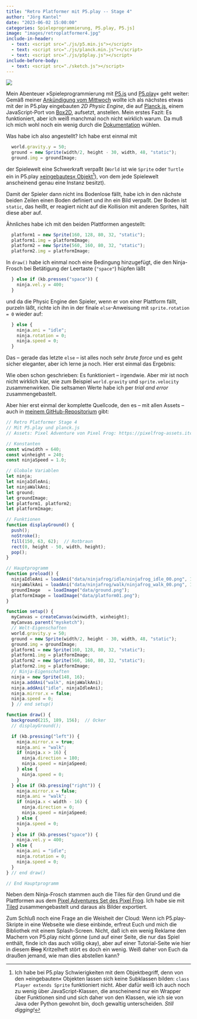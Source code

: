 ```yaml
---
title: "Retro Platformer mit P5.play -- Stage 4"
author: "Jörg Kantel"
date: "2023-06-02 15:00:00"
categories: Spieleprogrammierung, P5.play, P5.js]
image: "images/retroplatformer4.jpg"
include-in-header:
  - text: <script src="./js/p5.min.js"></script>
  - text: <script src="./js/planck.min.js"></script>
  - text: <script src="./js/p5play.js"></script>
include-before-body:
  - text: <script src="./sketch.js"></script>
---
```


[![](images/retroplatformer4-b.jpg)](https://www.flickr.com/photos/schockwellenreiter/52943780908/)

Mein Abenteuer »Spieleprogrammierung mit [P5.js](http://cognitiones.kantel-chaos-team.de/programmierung/creativecoding/processing/p5js.html) und [P5.play](http://cognitiones.kantel-chaos-team.de/multimedia/spieleprogrammierung/p5play.html)« geht weiter: Gemäß meiner [Ankündigung vom Mittwoch](https://kantel.github.io/posts/2023053103_retro_platformer_3/) wollte ich als nächstes etwas mit der in P5.play eingebauten *2D&nbsp;Physic Engine*, die auf  [Planck.js](https://piqnt.com/planck.js/), einem JavaScript-Port von [Box2D](https://en.wikipedia.org/wiki/Box2D), aufsetzt, anstellen. Mein erstes Fazit: Es funktioniert, aber ich weiß manchmal noch nicht wirklich warum. Da muß ich mich wohl noch ein wenig durch die [Dokumentation](https://github.com/shakiba/planck.js/wiki/) wühlen.

Was habe ich also angestellt? Ich habe erst einmal mit

~~~javascript
  world.gravity.y = 50;
  ground = new Sprite(width/2, height - 30, width, 48, "static");
  ground.img = groundImage;
~~~

der Spielewelt eine Schwerkraft verpaßt (`World` ist wie `Sprite` oder `Turtle` ein in P5.play [»eingebautes« Objekt](https://p5play.org/learn/world.html)[^1]), von dem jede Spielewelt anscheinend genau eine Instanz besitzt).

[^1]: Ich habe bei P5.play Schwierigkeiten mit dem Objektbegriff, denn von den »eingebauten« Objekten lassen sich keine Subklassen bilden: `class Player extends Sprite` funktioniert nicht. Aber dafür weiß ich auch noch zu wenig über JavaScript-Klassen, die anscheinend nur ein Wrapper über Funktionen sind und sich daher von den Klassen, wie ich sie von Java oder Python gewohnt bin, doch gewaltig unterscheiden. *Still digging!*

Damit der Spieler dann nicht ins Bodenlose fällt, habe ich in den nächste beiden Zeilen einen Boden definiert und ihn ein Bild verpaßt. Der Boden ist `static`, das heißt, er reagiert nicht auf die Kollision mit anderen Sprites, hält diese aber auf.

Ähnliches habe ich mit den beiden Plattformen angestellt:

~~~javascript
  platform1 = new Sprite(160, 128, 80, 32, "static");
  platform1.img = platformImage;
  platform2 = new Sprite(560, 160, 80, 32, "static");
  platform2.img = platformImage;
~~~

In `draw()` habe ich einmal noch eine Bedingung hinzugefügt, die den Ninja-Frosch bei Betätigung der Leertaste (`"space"`) hüpfen läßt

~~~javascript
  } else if (kb.presses("space")) {
    ninja.vel.y = 400; 
  }
~~~

und da die Physic Engine den Spieler, wenn er von einer Plattform fällt, purzeln läßt, richte ich ihn in der finale `else`-Anweisung mit `sprite.rotation = 0` wieder auf:

~~~javascript
  } else {
    ninja.ani = "idle";
    ninja.rotation = 0;
    ninja.speed = 0;
  }
~~~

Das -- gerade das letzte `else` -- ist alles noch sehr *brute force* und es geht sicher eleganter, aber ich lerne ja noch. Hier erst einmal das Ergebnis:

<div id="mysketch"></div>

Wie oben schon geschrieben: Es funktioniert -- irgendwie. Aber mir ist noch nicht wirklich klar, wie zum Beispiel `world.gravity` und `sprite.velocity` zusammenwirken. Die seltsamen Werte habe ich per *trial and error* zusammengebastelt.

Aber hier erst einmal der komplette Quellcode, den es -- mit allen Assets -- auch in [meinem GitHub-Repositorium](https://github.com/kantel/p5js/tree/master/retroplatformer/stage04) gibt:

~~~javascript
// Retro Platformer Stage 4
// Mit P5.play und planck.js
// Assets: Pixel Adventure von Pixel Frog: https://pixelfrog-assets.itch.io/pixel-adventure-1

// Konstanten
const winwidth = 640;
const winheight = 240;
const ninjaSpeed = 1.0;

// Globale Variablen
let ninja;
let ninjaIdleAni;
let ninjaWalkAni;
let ground;
let groundImage;
let platform1, platform2;
let platformImage;

// Funktionen
function displayGround() {
  push();
  noStroke();
  fill(150, 63, 62);  // Rotbraun
  rect(0, height - 50, width, height);
  pop();
}

// Hauptprogramm
function preload() {
  ninjaIdleAni = loadAni("data/ninjafrog/idle/ninjafrog_idle_00.png", 10);
  ninjaWalkAni = loadAni("data/ninjafrog/walk/ninjafrog_walk_00.png", 11);
  groundImage   = loadImage("data/ground.png");
  platformImage = loadImage("data/platform01.png");
}

function setup() {
  myCanvas = createCanvas(winwidth, winheight);
  myCanvas.parent("mysketch");
  // Welt-Eigenschaften
  world.gravity.y = 50;
  ground = new Sprite(width/2, height - 30, width, 48, "static");
  ground.img = groundImage;
  platform1 = new Sprite(160, 128, 80, 32, "static");
  platform1.img = platformImage;
  platform2 = new Sprite(560, 160, 80, 32, "static");
  platform2.img = platformImage;
  // Ninja-Eigenschaften
  ninja = new Sprite(148, 16);
  ninja.addAni("walk", ninjaWalkAni);
  ninja.addAni("idle", ninjaIdleAni);
  ninja.mirror.x = false;
  ninja.speed = 0;
  } // end setup()

function draw() {
  background(215, 189, 156);  // Ocker 
  // displayGround();

  if (kb.pressing("left")) {
    ninja.mirror.x = true;
    ninja.ani = "walk";
    if (ninja.x > 16) {
      ninja.direction = 180;
      ninja.speed = ninjaSpeed;
    } else {
      ninja.speed = 0;
    }
  } else if (kb.pressing("right")) {
    ninja.mirror.x = false;
    ninja.ani = "walk";
    if (ninja.x < width - 16) {
      ninja.direction = 0;
      ninja.speed = ninjaSpeed;
    } else {
    ninja.speed = 0;
    }
  } else if (kb.presses("space")) {
    ninja.vel.y = 400;                                   
  } else {
    ninja.ani = "idle";
    ninja.rotation = 0;
    ninja.speed = 0;
  }
} // end draw()

// End Hauptprogramm
~~~

Neben dem Ninja-Frosch stammen auch die Tiles für den Grund und die Plattformen aus dem [Pixel Adventures Set des Pixel Frog](https://pixelfrog-assets.itch.io/pixel-adventure-1). Ich habe sie mit [Tiled](http://cognitiones.kantel-chaos-team.de/multimedia/spieleprogrammierung/tiled.html) zusammengebastelt und daraus als Bilder exportiert.

Zum Schluß noch eine Frage an die Weisheit der Cloud: Wenn ich P5.play-Skripte in eine Webseite wie diese einbinde, erfreut Euch und mich die Bibliothek mit einem Splash-Screen. Nicht, daß ich ein wenig Reklame den Machern von P5.play nicht gönne (und auf einer Seite, die nur das Spiel enthält, finde ich das auch völlig okay), aber auf einer Tutorial-Seite wie hier in diesem ~~Blog~~ Kritzelheft stört es doch ein wenig. Weiß daher von Euch da draußen jemand, wie man dies abstellen kann?
